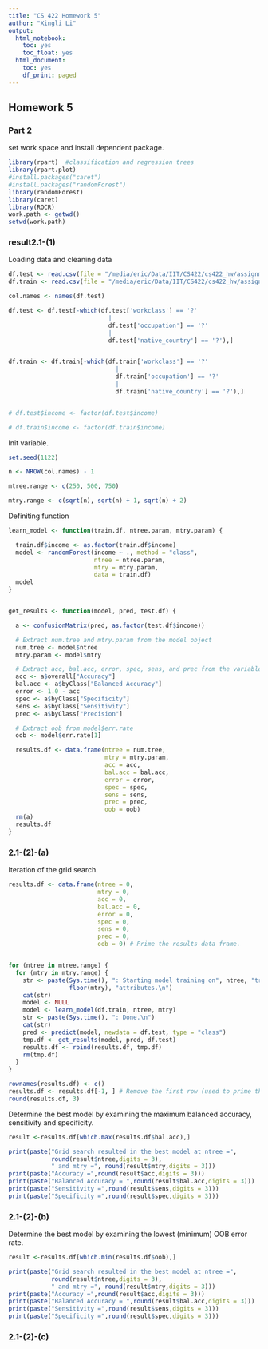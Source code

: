 ```yaml
---
title: "CS 422 Homework 5"
author: "Xingli Li"
output:
  html_notebook:
    toc: yes
    toc_float: yes
  html_document:
    toc: yes
    df_print: paged
---
```


## Homework 5

### Part 2

set work space and install dependent package.

```r

library(rpart)  #classification and regression trees
library(rpart.plot)
#install.packages("caret")
#install.packages("randomForest")
library(randomForest)
library(caret)
library(ROCR)
work.path <- getwd()
setwd(work.path)
```

### result2.1-(1)

Loading data and cleaning data

```r
df.test <- read.csv(file = "/media/eric/Data/IIT/CS422/cs422_hw/assignment5-Xingli-Li/adult-test.csv", encoding = "UTF-8")
df.train <- read.csv(file = "/media/eric/Data/IIT/CS422/cs422_hw/assignment5-Xingli-Li/adult-test.csv", encoding = "UTF-8")

col.names <- names(df.test)

df.test <- df.test[-which(df.test['workclass'] == '?'
                            |
                            df.test['occupation'] == '?'
                            |
                            df.test['native_country'] == '?'),]


df.train <- df.train[-which(df.train['workclass'] == '?'
                              |
                              df.train['occupation'] == '?'
                              |
                              df.train['native_country'] == '?'),]


# df.test$income <- factor(df.test$income)

# df.train$income <- factor(df.train$income)

```

Init variable.

```r

set.seed(1122)

n <- NROW(col.names) - 1

mtree.range <- c(250, 500, 750)

mtry.range <- c(sqrt(n), sqrt(n) + 1, sqrt(n) + 2)

```

Definiting function

```r

learn_model <- function(train.df, ntree.param, mtry.param) {

  train.df$income <- as.factor(train.df$income)
  model <- randomForest(income ~ ., method = "class",
                        ntree = ntree.param,
                        mtry = mtry.param,
                        data = train.df)
  model
}


get_results <- function(model, pred, test.df) {

  a <- confusionMatrix(pred, as.factor(test.df$income))

  # Extract num.tree and mtry.param from the model object
  num.tree <- model$ntree
  mtry.param <- model$mtry

  # Extract acc, bal.acc, error, spec, sens, and prec from the variable a.
  acc <- a$overall["Accuracy"]
  bal.acc <- a$byClass["Balanced Accuracy"]
  error <- 1.0 - acc
  spec <- a$byClass["Specificity"]
  sens <- a$byClass["Sensitivity"]
  prec <- a$byClass["Precision"]

  # Extract oob from model$err.rate
  oob <- model$err.rate[1]

  results.df <- data.frame(ntree = num.tree,
                           mtry = mtry.param,
                           acc = acc,
                           bal.acc = bal.acc,
                           error = error,
                           spec = spec,
                           sens = sens,
                           prec = prec,
                           oob = oob)
  rm(a)
  results.df
}
```

### 2.1-(2)-(a)

Iteration of the grid search.

```r

results.df <- data.frame(ntree = 0,
                         mtry = 0,
                         acc = 0,
                         bal.acc = 0,
                         error = 0,
                         spec = 0,
                         sens = 0,
                         prec = 0,
                         oob = 0) # Prime the results data frame.


for (ntree in mtree.range) {
  for (mtry in mtry.range) {
    str <- paste(Sys.time(), ": Starting model training on", ntree, "trees, and",
                 floor(mtry), "attributes.\n")
    cat(str)
    model <- NULL
    model <- learn_model(df.train, ntree, mtry)
    str <- paste(Sys.time(), ": Done.\n")
    cat(str)
    pred <- predict(model, newdata = df.test, type = "class")
    tmp.df <- get_results(model, pred, df.test)
    results.df <- rbind(results.df, tmp.df)
    rm(tmp.df)
  }
}

rownames(results.df) <- c()
results.df <- results.df[-1, ] # Remove the first row (used to prime the frame)
round(results.df, 3)
```

Determine the best model by examining the maximum balanced accuracy, sensitivity and specificity.

```r
result <-results.df[which.max(results.df$bal.acc),]

print(paste("Grid search resulted in the best model at ntree =",
            round(result$ntree,digits = 3),
            " and mtry =", round(result$mtry,digits = 3)))
print(paste("Accuracy =",round(result$acc,digits = 3)))
print(paste("Balanced Accuracy = ",round(result$bal.acc,digits = 3)))
print(paste("Sensitivity =",round(result$sens,digits = 3)))
print(paste("Specificity =",round(result$spec,digits = 3)))
```

### 2.1-(2)-(b)

Determine the best model by examining the lowest (minimum) OOB error rate.

```r
result <-results.df[which.min(results.df$oob),]

print(paste("Grid search resulted in the best model at ntree =",
            round(result$ntree,digits = 3),
            " and mtry =", round(result$mtry,digits = 3)))
print(paste("Accuracy =",round(result$acc,digits = 3)))
print(paste("Balanced Accuracy = ",round(result$bal.acc,digits = 3)))
print(paste("Sensitivity =",round(result$sens,digits = 3)))
print(paste("Specificity =",round(result$spec,digits = 3)))
```

### 2.1-(2)-(c)
